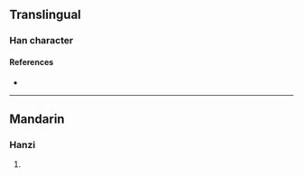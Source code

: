 {{character info}}
==Translingual==

===Han character===
{{Han char|rn=15|rad=冫|as=08|sn=10|four=38119|canj=IMC|ids=⿰冫金}}

====References====
* {{Han ref|kx=0133.011|hdz=10299.050|uh=51CE|ud=20942|bh=D0E5|bd=53477}}

----

==Mandarin==

===Hanzi===
{{cmn-hanzi|pin=[[gàn]] ([[gan4]])|wg=kan<sup>4</sup>}}

# {{rfdef|cmn|sort=冫08}}